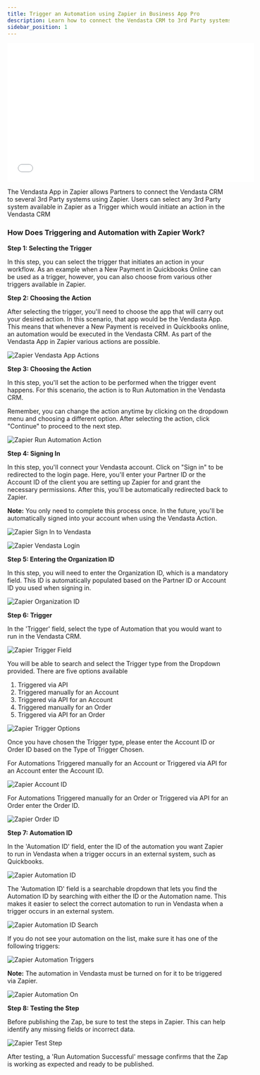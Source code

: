 ```yaml
---
title: Trigger an Automation using Zapier in Business App Pro
description: Learn how to connect the Vendasta CRM to 3rd Party systems using Zapier and trigger automations.
sidebar_position: 1
---
```


<iframe src="//www.youtube-nocookie.com/embed/cnIpC7vSHFE" width="560" height="315" frameborder="0" allowFullScreen></iframe>

The Vendasta App in Zapier allows Partners to connect the Vendasta CRM to several 3rd Party systems using Zapier. Users can select any 3rd Party system available in Zapier as a Trigger which would initiate an action in the Vendasta CRM

### **How Does Triggering and Automation with Zapier Work?**

**Step 1: Selecting the Trigger**

In this step, you can select the trigger that initiates an action in your workflow. As an example when a New Payment in Quickbooks Online can be used as a trigger, however, you can also choose from various other triggers available in Zapier.

**Step 2: Choosing the Action**

After selecting the trigger, you'll need to choose the app that will carry out your desired action. In this scenario, that app would be the Vendasta App. This means that whenever a New Payment is received in Quickbooks online, an automation would be executed in the Vendasta CRM. As part of the Vendasta App in Zapier various actions are possible.

![Zapier Vendasta App Actions](./img/business-app/zapier/zapier-vendasta-app-1.jpg)

**Step 3: Choosing the Action**

In this step, you'll set the action to be performed when the trigger event happens. For this scenario, the action is to Run Automation in the Vendasta CRM.

Remember, you can change the action anytime by clicking on the dropdown menu and choosing a different option. After selecting the action, click "Continue" to proceed to the next step.

![Zapier Run Automation Action](./img/business-app/zapier/zapier-vendasta-app-2.jpg)

**Step 4: Signing In**

In this step, you'll connect your Vendasta account. Click on "Sign in" to be redirected to the login page. Here, you'll enter your Partner ID or the Account ID of the client you are setting up Zapier for and grant the necessary permissions. After this, you'll be automatically redirected back to Zapier.

**Note:** You only need to complete this process once. In the future, you'll be automatically signed into your account when using the Vendasta Action.

![Zapier Sign In to Vendasta](./img/business-app/zapier/zapier-vendasta-app-3.jpg)

![Zapier Vendasta Login](./img/business-app/zapier/zapier-vendasta-app-4.jpg)

**Step 5: Entering the Organization ID**

In this step, you will need to enter the Organization ID, which is a mandatory field. This ID is automatically populated based on the Partner ID or Account ID you used when signing in.

![Zapier Organization ID](./img/business-app/zapier/zapier-vendasta-app-5.jpg)

**Step 6: Trigger**

In the 'Trigger' field, select the type of Automation that you would want to run in the Vendasta CRM.

![Zapier Trigger Field](./img/business-app/zapier/zapier-vendasta-app-6.jpg)

You will be able to search and select the Trigger type from the Dropdown provided. There are five options available

1. Triggered via API
2. Triggered manually for an Account
3. Triggered via API for an Account
4. Triggered manually for an Order
5. Triggered via API for an Order

![Zapier Trigger Options](./img/business-app/zapier/zapier-vendasta-app-7.jpg)

Once you have chosen the Trigger type, please enter the Account ID or Order ID based on the Type of Trigger Chosen. 

For Automations Triggered manually for an Account or Triggered via API for an Account enter the Account ID.

![Zapier Account ID](./img/business-app/zapier/zapier-vendasta-app-8.jpg)

For Automations Triggered manually for an Order or Triggered via API for an Order enter the Order ID.

![Zapier Order ID](./img/business-app/zapier/zapier-vendasta-app-9.jpg)

**Step 7: Automation ID**

In the 'Automation ID' field, enter the ID of the automation you want Zapier to run in Vendasta when a trigger occurs in an external system, such as Quickbooks.

![Zapier Automation ID](./img/business-app/zapier/zapier-vendasta-app-10.jpg)

The 'Automation ID' field is a searchable dropdown that lets you find the Automation ID by searching with either the ID or the Automation name. This makes it easier to select the correct automation to run in Vendasta when a trigger occurs in an external system.

![Zapier Automation ID Search](./img/business-app/zapier/zapier-vendasta-app-11.jpg)

If you do not see your automation on the list, make sure it has one of the following triggers: 

![Zapier Automation Triggers](./img/business-app/zapier/zapier-vendasta-app-12.jpg)

**Note:** The automation in Vendasta must be turned on for it to be triggered via Zapier.

![Zapier Automation On](./img/business-app/zapier/zapier-vendasta-app-13.jpg)

**Step 8: Testing the Step**

Before publishing the Zap, be sure to test the steps in Zapier. This can help identify any missing fields or incorrect data.

![Zapier Test Step](./img/business-app/zapier/zapier-vendasta-app-14.jpg)

After testing, a 'Run Automation Successful' message confirms that the Zap is working as expected and ready to be published.
